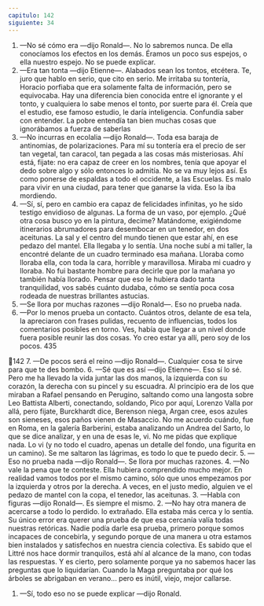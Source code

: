 ```yaml
---
capitulo: 142
siguiente: 34
---
```


1. —No sé cómo era —dijo Ronald—. No lo sabremos nunca. De ella
conocíamos los efectos en los demás. Éramos un poco sus espejos, o ella nuestro
espejo. No se puede explicar.
2. —Era tan tonta —dijo Etienne—. Alabados sean los tontos, etcétera. Te,
juro que hablo en serio, que cito en serio. Me irritaba su tontería, Horacio
porfiaba que era solamente falta de información, pero se equivocaba. Hay una
diferencia bien conocida entre el ignorante y el tonto, y cualquiera lo sabe menos
el tonto, por suerte para él. Creía que el estudio, ese famoso estudio, le daría
inteligencia. Confundía saber con entender. La pobre entendía tan bien muchas
cosas que ignorábamos a fuerza de saberlas
3. —No incurras en ecolalia —dijo Ronald—. Toda esa baraja de antinomias,
de polarizaciones. Para mí su tontería era el precio de ser tan vegetal, tan caracol,
tan pegada a las cosas más misteriosas. Ahí está, fijate: no era capaz de creer en
los nombres, tenía que apoyar el dedo sobre algo y sólo entonces lo admitía. No
se va muy lejos así. Es como ponerse de espaldas a todo el occidente, a las
Escuelas. Es malo para vivir en una ciudad, para tener que ganarse la vida. Eso la
iba mordiendo.
4. —Sí, sí, pero en cambio era capaz de felicidades infinitas, yo he sido testigo
envidioso de algunas. La forma de un vaso, por ejemplo. ¿Qué otra cosa busco yo
en la pintura, decime? Matándome, exigiéndome itinerarios abrumadores para
desembocar en un tenedor, en dos aceitunas. La sal y el centro del mundo tienen
que estar ahí, en ese pedazo del mantel. Ella llegaba y lo sentía. Una noche subí a
mi taller, la encontré delante de un cuadro terminado esa mañana. Lloraba como
lloraba ella, con toda la cara, horrible y maravillosa. Miraba mi cuadro y lloraba.
No fui bastante hombre para decirle que por la mañana yo también había
llorado. Pensar que eso le hubiera dado tanta tranquilidad, vos sabés cuánto
dudaba, cómo se sentía poca cosa rodeada de nuestras brillantes astucias.
5. —Se llora por muchas razones —dijo Ronald—. Eso no prueba nada.
6. —Por lo menos prueba un contacto. Cuántos otros, delante de esa tela, la
apreciaron con frases pulidas, recuento de influencias, todos los comentarios
posibles en torno. Ves, había que llegar a un nivel donde fuera posible reunir las
dos cosas. Yo creo estar ya allí, pero soy de los pocos.
435

142
7. —De pocos será el reino —dijo Ronald—. Cualquier cosa te sirve para que
te des bombo.
6. —Sé que es así —dijo Etienne—. Eso sí lo sé. Pero me ha llevado la vida
juntar las dos manos, la izquierda con su corazón, la derecha con su pincel y su
escuadra. Al principio era de los que miraban a Rafael pensando en Perugino,
saltando como una langosta sobre Leo Battista Alberti, conectando, soldando,
Pico por aquí, Lorenzo Valla por allá, pero fijate, Burckhardt dice, Berenson
niega, Argan cree, esos azules son sieneses, esos paños vienen de Masaccio. No
me acuerdo cuándo, fue en Roma, en la galería Barberini, estaba analizando un
Andrea del Sarto, lo que se dice analizar, y en una de esas le, vi. No me pidas que
explique nada. Lo vi (y no todo el cuadro, apenas un detalle del fondo, una
figurita en un camino). Se me saltaron las lágrimas, es todo lo que te puedo decir.
5. —Eso no prueba nada —dijo Ronald—. Se llora por muchas razones.
4. —No vale la pena que te conteste. Ella hubiera comprendido mucho mejor.
En realidad vamos todos por el mismo camino, sólo que unos empezamos por la
izquierda y otros por la derecha. A veces, en el justo medio, alguien ve el pedazo
de mantel con la copa, el tenedor, las aceitunas.
3. —Habla con figuras —dijo Ronald—. Es siempre el mismo.
2. —No hay otra manera de acercarse a todo lo perdido. lo extrañado. Ella
estaba más cerca y lo sentía. Su único error era querer una prueba de que esa
cercanía valía todas nuestras retóricas. Nadie podía darle esa prueba, primero
porque somos incapaces de concebirla, y segundo porque de una manera u otra
estamos bien instalados y satisfechos en nuestra ciencia colectiva. Es sabido que
el Littré nos hace dormir tranquilos, está ahí al alcance de la mano, con todas las
respuestas. Y es cierto, pero solamente porque ya no sabemos hacer las
preguntas que lo liquidarían. Cuando la Maga preguntaba por qué los árboles se
abrigaban en verano... pero es inútil, viejo, mejor callarse.
1. —Sí, todo eso no se puede explicar —dijo Ronald.
